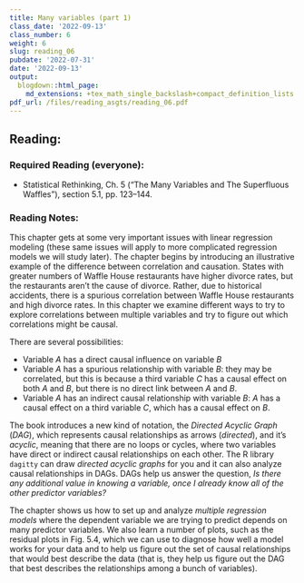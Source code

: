 ```yaml
---
title: Many variables (part 1)
class_date: '2022-09-13'
class_number: 6
weight: 6
slug: reading_06
pubdate: '2022-07-31'
date: '2022-09-13'
output:
  blogdown::html_page:
    md_extensions: +tex_math_single_backslash+compact_definition_lists
pdf_url: /files/reading_asgts/reading_06.pdf
---
```

## Reading:

### Required Reading (everyone):

* Statistical Rethinking, Ch. 5 ("The Many Variables and The Superfluous Waffles"), section 5.1, pp. 123--144.

### Reading Notes:

This chapter gets at some very important issues with linear regression modeling (these same issues will apply to more complicated regression models we will study later). The chapter begins by introducing an illustrative example of the difference between correlation and causation. States with greater numbers of Waffle House restaurants have higher divorce rates, but the restaurants aren't the cause of divorce. Rather, due to historical accidents, there is a spurious correlation between Waffle House restaurants and high divorce rates. In this chapter we examine different ways to try to explore correlations between multiple variables and try to figure out which correlations might be causal.

There are several possibilities:

* Variable _A_ has a direct causal influence on variable _B_
* Variable _A_ has a spurious relationship with variable _B_: they may be correlated, but this is because a third variable _C_ has a causal effect on both _A_ and _B_, but there is no direct link between _A_ and _B_.
* Variable _A_ has an indirect causal relationship with variable _B_: _A_ has a causal effect on a third variable _C_, which has a causal effect on _B_.

The book introduces a new kind of notation, the _Directed Acyclic Graph_ (_DAG_), which represents causal relationships as arrows (_directed_), and it's _acyclic_, meaning that there are no loops or cycles, where two variables have direct or indirect causal relationships on each other.
The R library `dagitty` can draw _directed acyclic graphs_ for you and it can also analyze causal relationships in DAGs. DAGs help us answer the question, _Is there any additional value in knowing a variable, once I already know all of the other predictor variables?_

The chapter shows us how to set up and analyze _multiple regression models_ where the dependent variable we are trying to predict depends on many predictor variables. We also learn a number of plots, such as the residual plots in Fig. 5.4, which we can use to diagnose how well a model works for your data and to help us figure out the set of causal relationships that would best describe the data (that is, they help us figure out the DAG that best describes the relationships among a bunch of variables).
